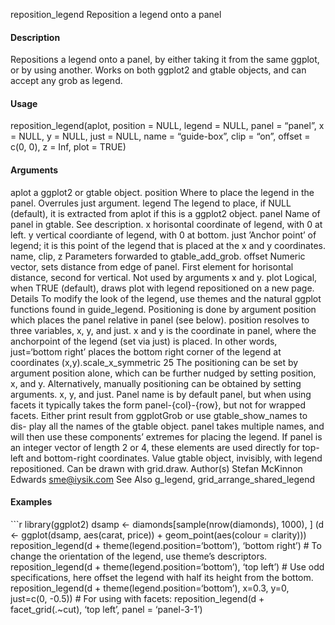 
reposition_legend
Reposition a legend onto a panel

#### Description

Repositions a legend onto a panel, by either taking it from the same ggplot, or by using another.
Works on both ggplot2 and gtable objects, and can accept any grob as legend.

#### Usage

reposition_legend(aplot, position = NULL, legend = NULL,
panel = "panel", x = NULL, y = NULL, just = NULL, name = "guide-box", clip = "on", offset = c(0, 0), z = Inf,
plot = TRUE)

#### Arguments

aplot a ggplot2 or gtable object.
position Where to place the legend in the panel. Overrules just argument.
legend The legend to place, if NULL (default), it is extracted from aplot if this is a
ggplot2 object.
panel Name of panel in gtable. See description.
x horisontal coordinate of legend, with 0 at left.
y vertical coordiante of legend, with 0 at bottom.
just ’Anchor point’ of legend; it is this point of the legend that is placed at the x and
y coordinates.
name, clip, z Parameters forwarded to gtable_add_grob.
offset Numeric vector, sets distance from edge of panel. First element for horisontal
distance, second for vertical. Not used by arguments x and y.
plot Logical, when TRUE (default), draws plot with legend repositioned on a new
page.
Details
To modify the look of the legend, use themes and the natural ggplot functions found in guide_legend.
Positioning is done by argument position which places the panel relative in panel (see below).
position resolves to three variables, x, y, and just. x and y is the coordinate in panel, where the
anchorpoint of the legend (set via just) is placed. In other words, just='bottom right' places
the bottom right corner of the legend at coordinates (x,y).scale_x_symmetric
25
The positioning can be set by argument position alone, which can be further nudged by setting
position, x, and y. Alternatively, manually positioning can be obtained by setting arguments. x,
y, and just.
Panel name is by default panel, but when using facets it typically takes the form panel-{col}-{row},
but not for wrapped facets. Either print result from ggplotGrob or use gtable_show_names to dis-
play all the names of the gtable object.
panel takes multiple names, and will then use these components’ extremes for placing the legend.
If panel is an integer vector of length 2 or 4, these elements are used directly for top-left and
bottom-right coordinates.
Value
gtable object, invisibly, with legend repositioned. Can be drawn with grid.draw.
Author(s)
Stefan McKinnon Edwards <sme@iysik.com>
See Also
g_legend, grid_arrange_shared_legend

#### Examples 
```r
library(ggplot2)
dsamp <- diamonds[sample(nrow(diamonds), 1000), ]
(d <- ggplot(dsamp, aes(carat, price)) +
geom_point(aes(colour = clarity)))
reposition_legend(d + theme(legend.position='bottom'), 'bottom right')
# To change the orientation of the legend, use theme's descriptors.
reposition_legend(d + theme(legend.position='bottom'), 'top left')
# Use odd specifications, here offset the legend with half its height from the bottom.
reposition_legend(d + theme(legend.position='bottom'), x=0.3, y=0, just=c(0, -0.5))
# For using with facets:
reposition_legend(d + facet_grid(.~cut), 'top left', panel = 'panel-3-1')
